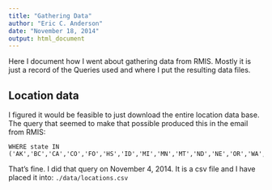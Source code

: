 ```yaml
---
title: "Gathering Data"
author: "Eric C. Anderson"
date: "November 18, 2014"
output: html_document
---
```


Here I document how I went about gathering data from RMIS.  Mostly it is just
a record of the Queries used and where I put the resulting data files.

## Location data

I figured it would be feasible to just download the entire location data base.  The query that seemed
to make that possible produced this in the email from RMIS:
```
WHERE state IN ('AK','BC','CA','CO','FO','HS','ID','MI','MN','MT','ND','NE','OR','WA','WI','WY')
```
That's fine.  I did that query on November 4, 2014.  It is a csv file and I have placed it into:
`./data/locations.csv`